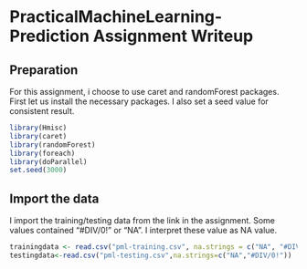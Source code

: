 # PracticalMachineLearning-Prediction Assignment Writeup
Preparation
--------------------------------
For this assignment, i choose to use caret and randomForest packages. First let us install the necessary packages. I also set a seed value for consistent result.

```r
library(Hmisc)
library(caret)
library(randomForest)
library(foreach)
library(doParallel)
set.seed(3000)
```
Import the data
--------------------------------
I import the training/testing data from the link in the assignment. Some values contained "#DIV/0!" or "NA". I interpret these value as NA value.

```r
trainingdata <- read.csv("pml-training.csv", na.strings = c("NA", "#DIV/0!"))
testingdata<-read.csv("pml-testing.csv",na.strings=c("NA","#DIV/0!"))
```
